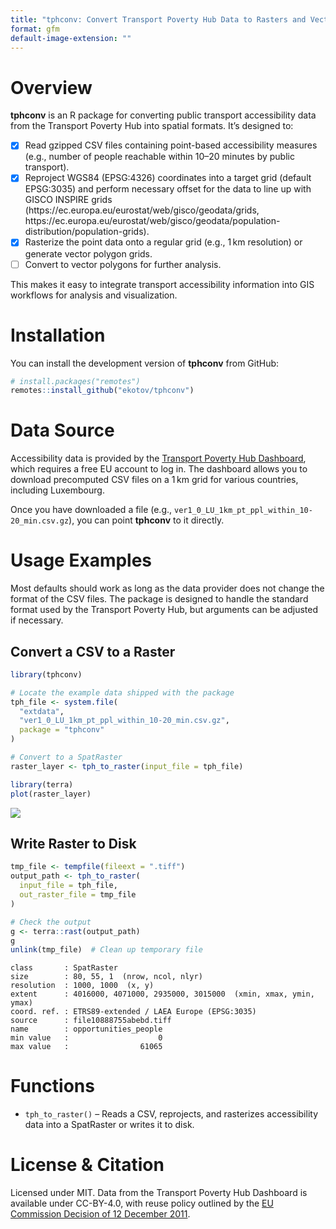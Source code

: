 ```yaml
---
title: "tphconv: Convert Transport Poverty Hub Data to Rasters and Vectors"
format: gfm
default-image-extension: ""
---
```


# Overview

**tphconv** is an R package for converting public transport accessibility data from the Transport Poverty Hub into spatial formats. It’s designed to:

-   [x] Read gzipped CSV files containing point-based accessibility measures (e.g., number of people reachable within 10–20 minutes by public transport).
-   [x] Reproject WGS84 (EPSG:4326) coordinates into a target grid
  (default EPSG:3035) and perform necessary offset for the data to line up with GISCO INSPIRE grids (https://ec.europa.eu/eurostat/web/gisco/geodata/grids, https://ec.europa.eu/eurostat/web/gisco/geodata/population-distribution/population-grids).
-   [x] Rasterize the point data onto a regular grid (e.g., 1 km resolution) or generate vector polygon grids.
-   [ ] Convert to vector polygons for further analysis.

This makes it easy to integrate transport accessibility information into GIS workflows for analysis and visualization.

# Installation

You can install the development version of **tphconv** from GitHub:

``` r
# install.packages("remotes")
remotes::install_github("ekotov/tphconv")
```

# Data Source

Accessibility data is provided by the [Transport Poverty Hub Dashboard](https://jeodpp.jrc.ec.europa.eu/eu/vaas/voila/render/mobitrans/transportpoverty/TransportPovertyHub.ipynb), which requires a free EU account to log in. The dashboard allows you to download precomputed CSV files on a 1 km grid for various countries, including Luxembourg.

Once you have downloaded a file (e.g., `ver1_0_LU_1km_pt_ppl_within_10-20_min.csv.gz`), you can point **tphconv** to it directly.

# Usage Examples

Most defaults should work as long as the data provider does not change the format of the CSV files. The package is designed to handle the standard format used by the Transport Poverty Hub, but arguments can be adjusted if necessary.

## Convert a CSV to a Raster


``` r
library(tphconv)

# Locate the example data shipped with the package
tph_file <- system.file(
  "extdata",
  "ver1_0_LU_1km_pt_ppl_within_10-20_min.csv.gz",
  package = "tphconv"
)

# Convert to a SpatRaster
raster_layer <- tph_to_raster(input_file = tph_file)

library(terra)
plot(raster_layer)
```

![](man/figures/luxembourg.png)

## Write Raster to Disk

``` r
tmp_file <- tempfile(fileext = ".tiff")
output_path <- tph_to_raster(
  input_file = tph_file,
  out_raster_file = tmp_file
)

# Check the output
g <- terra::rast(output_path)
g
unlink(tmp_file)  # Clean up temporary file
```

```
class       : SpatRaster 
size        : 80, 55, 1  (nrow, ncol, nlyr)
resolution  : 1000, 1000  (x, y)
extent      : 4016000, 4071000, 2935000, 3015000  (xmin, xmax, ymin, ymax)
coord. ref. : ETRS89-extended / LAEA Europe (EPSG:3035) 
source      : file10888755abebd.tiff 
name        : opportunities_people 
min value   :                    0 
max value   :                61065 
```


# Functions

-   `tph_to_raster()` – Reads a CSV, reprojects, and rasterizes accessibility data into a SpatRaster or writes it to disk.

# License & Citation

Licensed under MIT. Data from the Transport Poverty Hub Dashboard is available under CC-BY-4.0, with reuse policy outlined by the [EU Commission Decision of 12 December 2011](https://eur-lex.europa.eu/legal-content/EN/TXT/?uri=CELEX:32011D0833).
